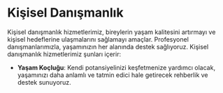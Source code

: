 # Kişisel Danışmanlık

Kişisel danışmanlık hizmetlerimiz, bireylerin yaşam kalitesini artırmayı ve kişisel hedeflerine ulaşmalarını sağlamayı amaçlar. Profesyonel danışmanlarımızla, yaşamınızın her alanında destek sağlıyoruz. Kişisel danışmanlık hizmetlerimiz şunları içerir:

- **Yaşam Koçluğu**: Kendi potansiyelinizi keşfetmenize yardımcı olacak, yaşamınızı daha anlamlı ve tatmin edici hale getirecek rehberlik ve destek sunuyoruz.
